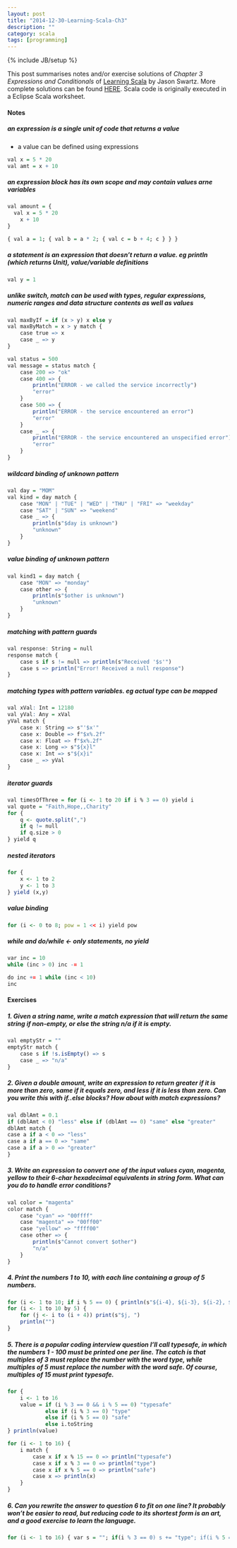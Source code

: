 ```yaml
---
layout: post
title: "2014-12-30-Learning-Scala-Ch3"
description: ""
category: scala
tags: [programming]
---
```

{% include JB/setup %}

This post summarises notes and/or exercise solutions of _Chapter 3 Expressions and Conditionals_ of [Learning Scala](http://chimera.labs.oreilly.com/books/1234000001798/index.html) by  Jason Swartz. More complete solutions can be found [HERE](https://github.com/swartzrock/LearningScalaMaterials). Scala code is originally executed in a Eclipse Scala worksheet.

#### Notes

##### an expression is a single unit of code that returns a value

- a value can be defined using expressions

```r
val x = 5 * 20
val amt = x + 10
```

##### an expression block has its own scope and may contain values arne variables

```r
val amount = {
  val x = 5 * 20
	x + 10
}

{ val a = 1; { val b = a * 2; { val c = b + 4; c } } }
```

##### a statement is an expression that doesn't return a value. eg println (which returns Unit), value/variable definitions

```r
val y = 1
```

##### unlike switch, match can be used with types, regular expressions, numeric ranges and data structure contents as well as values

```r
val maxByIf = if (x > y) x else y
val maxByMatch = x > y match {
	case true => x
	case _ => y
}

val status = 500
val message = status match {
	case 200 => "ok"
	case 400 => {
		println("ERROR - we called the service incorrectly")
		"error"
	}
	case 500 => {
		println("ERROR - the service encountered an error")
		"error"
	}
	case _ => {
		println("ERROR - the service encountered an unspecified error")
		"error"
	}
}

```

##### wildcard binding of unknown pattern

```r
val day = "MOM"
val kind = day match {
	case "MON" | "TUE" | "WED" | "THU" | "FRI" => "weekday"
	case "SAT" | "SUN" => "weekend"
	case _ => {
		println(s"$day is unknown")
		"unknown"
	}
}
```

##### value binding of unknown pattern

```r
val kind1 = day match {
	case "MON" => "monday"
	case other => {
		println(s"$other is unknown")
		"unknown"
	}
}
```

##### matching with pattern guards

```r
val response: String = null
response match {
	case s if s != null => println(s"Received '$s'")
	case s => println("Error! Received a null response")
}
```

##### matching types with pattern variables. eg actual type can be mapped

```r
val xVal: Int = 12180
val yVal: Any = xVal
yVal match {
	case x: String => s"'$x'"
	case x: Double => f"$x%.2f"
	case x: Float => f"$x%.2f"
	case x: Long => s"${x}l"
	case x: Int => s"${x}i"
	case _ => yVal
}
```

##### iterator guards

```r
val timesOfThree = for (i <- 1 to 20 if i % 3 == 0) yield i
val quote = "Faith,Hope,,Charity"
for {
	q <- quote.split(",")
	if q != null
	if q.size > 0
} yield q
```

##### nested iterators

```r
for {
	x <- 1 to 2
	y <- 1 to 3
} yield (x,y)
```

##### value binding

```r
for (i <- 0 to 8; pow = 1 << i) yield pow
```

##### while and do/while <- only statements, no yield

```r
var inc = 10
while (inc > 0) inc -= 1

do inc += 1 while (inc < 10)
inc

```

#### Exercises

##### 1. Given a string name, write a match expression that will return the same string if non-empty, or else the string _n/a_ if it is empty.

```r
val emptyStr = ""
emptyStr match {
	case s if !s.isEmpty() => s
	case _ => "n/a"
}
```

##### 2. Given a double amount, write an expression to return _greater_ if it is more than zero, _same_ if it equals zero, and _less_ if it is less than zero. Can you write this with if..else blocks? How about with match expressions?

```r
val dblAmt = 0.1
if (dblAmt < 0) "less" else if (dblAmt == 0) "same" else "greater"
dblAmt match {
case a if a < 0 => "less"
case a if a == 0 => "same"
case a if a > 0 => "greater"
}
```

##### 3. Write an expression to convert one of the input values _cyan_, _magenta_, _yellow_ to their 6-char hexadecimal equivalents in string form. What can you do to handle error conditions?

```r
val color = "magenta"
color match {
	case "cyan" => "00ffff"
	case "magenta" => "00ff00"
	case "yellow" => "ffff00"
	case other => {
		println(s"Cannot convert $other")
		"n/a"
	}
}

```
##### 4. Print the numbers 1 to 10, with each line containing a group of 5 numbers.

```r
for (i <- 1 to 10; if i % 5 == 0) { println(s"${i-4}, ${i-3}, ${i-2}, ${i-1}, ${i}") }
for (i <- 1 to 10 by 5) {
	for (j <- i to (i + 4)) print(s"$j, ")
	println("")
}

```
##### 5. There is a popular coding interview question I’ll call _typesafe_, in which the numbers 1 - 100 must be printed one per line. The catch is that multiples of 3 must replace the number with the word _type_, while multiples of 5 must replace the number with the word _safe_. Of course, multiples of 15 must print _typesafe_.

```r
for {
	i <- 1 to 16
	value = if (i % 3 == 0 && i % 5 == 0) "typesafe"
	        else if (i % 3 == 0) "type"
	        else if (i % 5 == 0) "safe"
	        else i.toString
} println(value)

for (i <- 1 to 16) {
	i match {
		case x if x % 15 == 0 => println("typesafe")
		case x if x % 3 == 0 => println("type")
		case x if x % 5 == 0 => println("safe")
		case x => println(x)
	}
}

```

##### 6. Can you rewrite the answer to question 6 to fit on one line? It probably won’t be easier to read, but reducing code to its shortest form is an art, and a good exercise to learn the language.

```r
for (i <- 1 to 16) { var s = ""; if(i % 3 == 0) s += "type"; if(i % 5 == 0) s += "safe"; if(s.isEmpty()) s += i; println(s)}
```